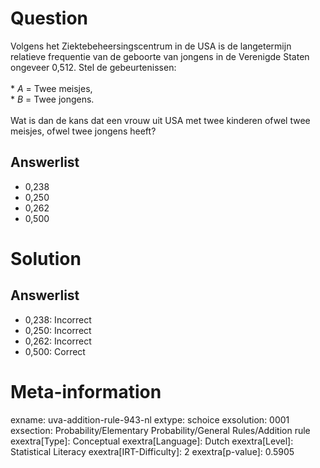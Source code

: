 Question
========

Volgens het Ziektebeheersingscentrum in de USA is de langetermijn
relatieve frequentie van de geboorte van jongens in de Verenigde Staten
ongeveer 0,512. Stel de gebeurtenissen:\
\
* *A* = Twee meisjes,\
* *B* = Twee jongens.\
\
Wat is dan de kans dat een vrouw uit USA met twee kinderen ofwel twee
meisjes, ofwel twee jongens heeft?

Answerlist
----------

* 0,238
* 0,250
* 0,262
* 0,500

Solution
========

Answerlist
----------

* 0,238: Incorrect
* 0,250: Incorrect
* 0,262: Incorrect
* 0,500: Correct

Meta-information
================
exname: uva-addition-rule-943-nl
extype: schoice
exsolution: 0001
exsection: Probability/Elementary Probability/General Rules/Addition rule
exextra[Type]: Conceptual
exextra[Language]: Dutch
exextra[Level]: Statistical Literacy
exextra[IRT-Difficulty]: 2
exextra[p-value]: 0.5905

